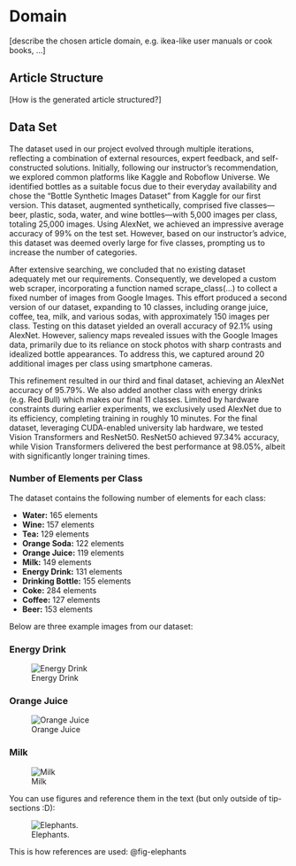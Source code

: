 # Domain
[describe the chosen article domain, e.g. ikea-like user manuals or cook books, ...]

## Article Structure  
[How is the generated article structured?]

## Data Set 
The dataset used in our project evolved through multiple iterations, reflecting a combination of external resources, expert feedback, and self-constructed solutions. Initially, following our instructor’s recommendation, we explored common platforms like Kaggle and Roboflow Universe. We identified bottles as a suitable focus due to their everyday availability and chose the "Bottle Synthetic Images Dataset" from Kaggle for our first version. This dataset, augmented synthetically, comprised five classes—beer, plastic, soda, water, and wine bottles—with 5,000 images per class, totaling 25,000 images. Using AlexNet, we achieved an impressive average accuracy of 99% on the test set. However, based on our instructor’s advice, this dataset was deemed overly large for five classes, prompting us to increase the number of categories.

After extensive searching, we concluded that no existing dataset adequately met our requirements. Consequently, we developed a custom web scraper, incorporating a function named scrape_class(...) to collect a fixed number of images from Google Images. This effort produced a second version of our dataset, expanding to 10 classes, including orange juice, coffee, tea, milk, and various sodas, with approximately 150 images per class. Testing on this dataset yielded an overall accuracy of 92.1% using AlexNet. However, saliency maps revealed issues with the Google Images data, primarily due to its reliance on stock photos with sharp contrasts and idealized bottle appearances. To address this, we captured around 20 additional images per class using smartphone cameras.

This refinement resulted in our third and final dataset, achieving an AlexNet accuracy of 95.79%. We also added another class with energy drinks (e.g. Red Bull) which makes our final 11 classes. Limited by hardware constraints during earlier experiments, we exclusively used AlexNet due to its efficiency, completing training in roughly 10 minutes. For the final dataset, leveraging CUDA-enabled university lab hardware, we tested Vision Transformers and ResNet50. ResNet50 achieved 97.34% accuracy, while Vision Transformers delivered the best performance at 98.05%, albeit with significantly longer training times.

### Number of Elements per Class

The dataset contains the following number of elements for each class:

- **Water:** 165 elements
- **Wine:** 157 elements
- **Tea:** 129 elements
- **Orange Soda:** 122 elements
- **Orange Juice:** 119 elements
- **Milk:** 149 elements
- **Energy Drink:** 131 elements
- **Drinking Bottle:** 155 elements
- **Coke:** 284 elements
- **Coffee:** 127 elements
- **Beer:** 153 elements

Below are three example images from our dataset:

### Energy Drink
![Energy Drink](images/example-images/energy-drink.jpg)

### Orange Juice
![Orange Juice](images/example-images/orange-juice.jpg)

### Milk
![Milk](images/example-images/milk.jpg)

::: {.callout-tip}
You can use figures and reference them in the text (but only outside of tip-sections :D): 
:::
![Elephants.](images/elephants.png){#fig-elephants}

This is how references are used: @fig-elephants
